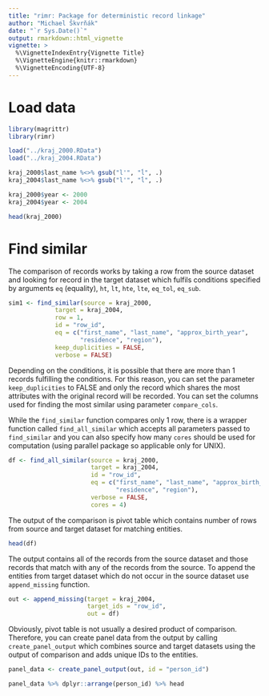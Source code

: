 ```yaml
---
title: "rimr: Package for deterministic record linkage"
author: "Michael Škvrňák"
date: "`r Sys.Date()`"
output: rmarkdown::html_vignette
vignette: >
  %\VignetteIndexEntry{Vignette Title}
  %\VignetteEngine{knitr::rmarkdown}
  %\VignetteEncoding{UTF-8}
---
```


# Load data
```r
library(magrittr)
library(rimr)

load("../kraj_2000.RData")
load("../kraj_2004.RData")

kraj_2000$last_name %<>% gsub("l'", "ĺ", .)
kraj_2004$last_name %<>% gsub("l'", "ĺ", .)

kraj_2000$year <- 2000
kraj_2004$year <- 2004

head(kraj_2000)
```

# Find similar
The comparison of records works by taking a row from the source dataset
and looking for record in the target dataset which fulfils conditions
specified by arguments `eq` (equality), `ht`, `lt`, `hte`, `lte`, `eq_tol`,
`eq_sub`.

```r

sim1 <- find_similar(source = kraj_2000, 
             target = kraj_2004, 
             row = 1, 
             id = "row_id",
             eq = c("first_name", "last_name", "approx_birth_year", 
                    "residence", "region"), 
             keep_duplicities = FALSE,
             verbose = FALSE)
```

Depending on the conditions, it is possible that there are more than 1 records
fulfilling the conditions. For this reason, you can set the parameter
`keep_duplicities` to FALSE and only the record which shares the most attributes
with the original record will be recorded. You can set the columns used
for finding the most similar using parameter `compare_cols`.  

While the `find_similar` function compares only 1 row, there is a wrapper
function called `find_all_similar` which accepts all parameters passed to
`find_similar` and you can also specify how many `cores` should be used
for computation (using parallel package so applicable only for UNIX).

```r
df <- find_all_similar(source = kraj_2000, 
                       target = kraj_2004, 
                       id = "row_id", 
                       eq = c("first_name", "last_name", "approx_birth_year",
                              "residence", "region"), 
                       verbose = FALSE, 
                       cores = 4)
```

The output of the comparison is pivot table which contains
number of rows from source and target dataset for matching 
entities. 

```r
head(df)
```

The output contains all of the records from the source dataset
and those records that match with any of the records from the source.
To append the entities from target dataset which do not occur in the 
source dataset use `append_missing` function.

```r
out <- append_missing(target = kraj_2004, 
                      target_ids = "row_id", 
                      out = df)
```

Obviously, pivot table is not usually a desired product of comparison. 
Therefore, you can create panel data from the output by calling 
`create_panel_output` which combines source and target datasets
using the output of comparison and adds unique IDs to the entities.

```r
panel_data <- create_panel_output(out, id = "person_id")

panel_data %>% dplyr::arrange(person_id) %>% head
```

